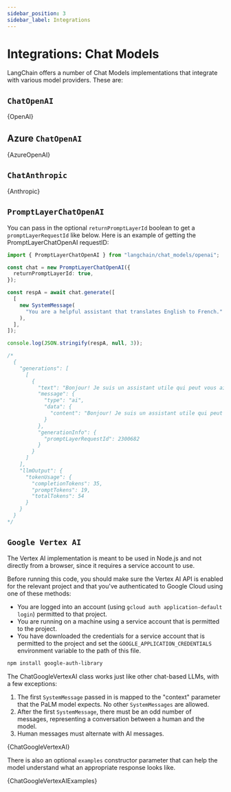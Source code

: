 ```yaml
---
sidebar_position: 3
sidebar_label: Integrations
---
```



# Integrations: Chat Models

LangChain offers a number of Chat Models implementations that integrate with various model providers. These are:

## `ChatOpenAI`


<CodeBlock language="typescript">{OpenAI}</CodeBlock>

## Azure `ChatOpenAI`


<CodeBlock language="typescript">{AzureOpenAI}</CodeBlock>

## `ChatAnthropic`


<CodeBlock language="typescript">{Anthropic}</CodeBlock>

## `PromptLayerChatOpenAI`

You can pass in the optional `returnPromptLayerId` boolean to get a `promptLayerRequestId` like below. Here is an example of getting the PromptLayerChatOpenAI requestID:

```typescript
import { PromptLayerChatOpenAI } from "langchain/chat_models/openai";

const chat = new PromptLayerChatOpenAI({
  returnPromptLayerId: true,
});

const respA = await chat.generate([
  [
    new SystemMessage(
      "You are a helpful assistant that translates English to French."
    ),
  ],
]);

console.log(JSON.stringify(respA, null, 3));

/*
  {
    "generations": [
      [
        {
          "text": "Bonjour! Je suis un assistant utile qui peut vous aider à traduire de l'anglais vers le français. Que puis-je faire pour vous aujourd'hui?",
          "message": {
            "type": "ai",
            "data": {
              "content": "Bonjour! Je suis un assistant utile qui peut vous aider à traduire de l'anglais vers le français. Que puis-je faire pour vous aujourd'hui?"
            }
          },
          "generationInfo": {
            "promptLayerRequestId": 2300682
          }
        }
      ]
    ],
    "llmOutput": {
      "tokenUsage": {
        "completionTokens": 35,
        "promptTokens": 19,
        "totalTokens": 54
      }
    }
  }
*/
```

## `Google Vertex AI`

The Vertex AI implementation is meant to be used in Node.js and not
directly from a browser, since it requires a service account to use.

Before running this code, you should make sure the Vertex AI API is
enabled for the relevant project and that you've authenticated to
Google Cloud using one of these methods:

- You are logged into an account (using `gcloud auth application-default login`)
  permitted to that project.
- You are running on a machine using a service account that is permitted
  to the project.
- You have downloaded the credentials for a service account that is permitted
  to the project and set the `GOOGLE_APPLICATION_CREDENTIALS` environment
  variable to the path of this file.

```bash npm2yarn
npm install google-auth-library
```

The ChatGoogleVertexAI class works just like other chat-based LLMs,
with a few exceptions:

1. The first `SystemMessage` passed in is mapped to the "context" parameter that the PaLM model expects.
   No other `SystemMessages` are allowed.
2. After the first `SystemMessage`, there must be an odd number of messages, representing a conversation between a human and the model.
3. Human messages must alternate with AI messages.


<CodeBlock language="typescript">{ChatGoogleVertexAI}</CodeBlock>

There is also an optional `examples` constructor parameter that can help the model understand what an appropriate response
looks like.


<CodeBlock language="typescript">{ChatGoogleVertexAIExamples}</CodeBlock>
